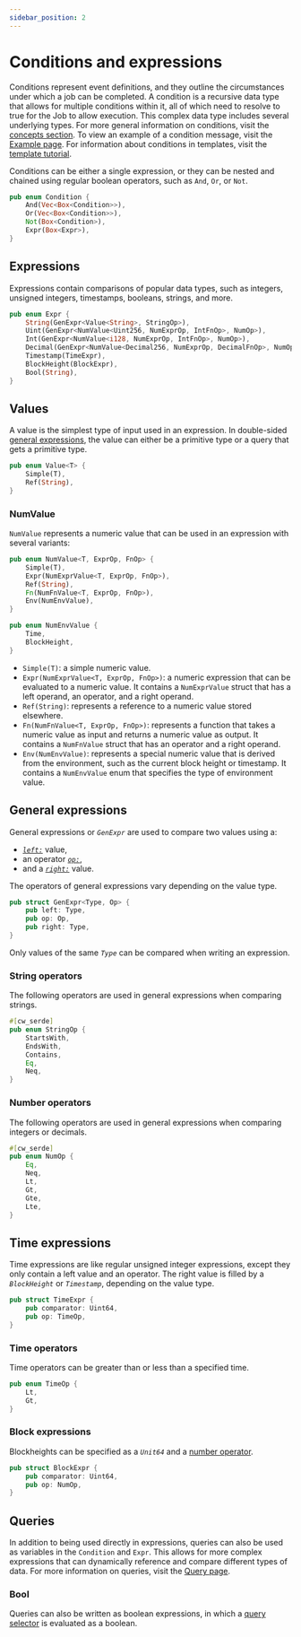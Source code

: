 ```yaml
---
sidebar_position: 2
---
```



# Conditions and expressions

Conditions represent event definitions, and they outline the circumstances under which a job can be completed. A condition is a recursive data type that allows for multiple conditions within it, all of which need to resolve to true for the Job to allow execution. This complex data type includes several underlying types. For more general information on conditions, visit the [concepts section](overview.mdx#conditions). To view an example of a condition message, visit the [Example page](../guides/example.mdx). For information about conditions in templates, visit the [template tutorial](../guides/template.mdx). 


Conditions can be either a single expression, or they can be nested and chained using regular boolean operators, such as `And`, `Or`, or `Not`. 

```rust condition.rs
pub enum Condition {
    And(Vec<Box<Condition>>),
    Or(Vec<Box<Condition>>),
    Not(Box<Condition>),
    Expr(Box<Expr>),
}
```


## Expressions

Expressions contain comparisons of popular data types, such as integers, unsigned integers, timestamps, booleans, strings, and more.

```rust condition.rs
pub enum Expr {
    String(GenExpr<Value<String>, StringOp>),
    Uint(GenExpr<NumValue<Uint256, NumExprOp, IntFnOp>, NumOp>),
    Int(GenExpr<NumValue<i128, NumExprOp, IntFnOp>, NumOp>),
    Decimal(GenExpr<NumValue<Decimal256, NumExprOp, DecimalFnOp>, NumOp>),
    Timestamp(TimeExpr),
    BlockHeight(BlockExpr),
    Bool(String),
}
```

## Values

A value is the simplest type of input used in an expression. In double-sided [general expressions](#general-expressions), the value can either be a primitive type or a query that gets a primitive type.

```rust condition.rs
pub enum Value<T> {
    Simple(T),
    Ref(String),
}
```

### NumValue

`NumValue` represents a numeric value that can be used in an expression with several variants:

```rust condition.rs
pub enum NumValue<T, ExprOp, FnOp> {
    Simple(T),
    Expr(NumExprValue<T, ExprOp, FnOp>),
    Ref(String),
    Fn(NumFnValue<T, ExprOp, FnOp>),
    Env(NumEnvValue),
}

pub enum NumEnvValue {
    Time,
    BlockHeight,
}
```

- `Simple(T)`: a simple numeric value.
- `Expr(NumExprValue<T, ExprOp, FnOp>)`: a numeric expression that can be evaluated to a numeric value. It contains a `NumExprValue` struct that has a left operand, an operator, and a right operand.
- `Ref(String)`: represents a reference to a numeric value stored elsewhere.
- `Fn(NumFnValue<T, ExprOp, FnOp>)`: represents a function that takes a numeric value as input and returns a numeric value as output. It contains a `NumFnValue` struct that has an operator and a right operand.
- `Env(NumEnvValue)`: represents a special numeric value that is derived from the environment, such as the current block height or timestamp. It contains a `NumEnvValue` enum that specifies the type of environment value.


## General expressions

General expressions or _`GenExpr`_ are used to compare two values using a:

- [_`left:`_](focus://2) value, 
- an operator [_`op:`_](focus://3), 
- and a [_`right:`_](focus://4) value. 

The operators of general expressions vary depending on the value type. 

```rust condition.rs
pub struct GenExpr<Type, Op> {
    pub left: Type,
    pub op: Op,
    pub right: Type,
}
```

<Admonition type="tip" icon="✅" title="Comparing values">

Only values of the same _`Type`_ can be compared when writing an expression. 

</Admonition>

### String operators

The following operators are used in general expressions when comparing strings. 

```rust condition.rs
#[cw_serde]
pub enum StringOp {
    StartsWith,
    EndsWith,
    Contains,
    Eq,
    Neq,
}
```

### Number operators

The following operators are used in general expressions when comparing integers or decimals. 

```rust condition.rs
#[cw_serde]
pub enum NumOp {
    Eq,
    Neq,
    Lt,
    Gt,
    Gte,
    Lte,
}
```

## Time expressions

Time expressions are like regular unsigned integer expressions, except they only contain a left value and an operator. The right value is filled by a _`BlockHeight`_ or _`Timestamp`_, depending on the value type.

```rust condition.rs
pub struct TimeExpr {
    pub comparator: Uint64,
    pub op: TimeOp,
}
```

### Time operators

Time operators can be greater than or less than a specified time. 

```rust condition.rs
pub enum TimeOp {
    Lt,
    Gt,
}
```

### Block expressions

Blockheights can be specified as a _`Unit64`_ and a [number operator](#number-operators). 

```rust condition.rs
pub struct BlockExpr {
    pub comparator: Uint64,
    pub op: NumOp,
}
```


## Queries

In addition to being used directly in expressions, queries can also be used as variables in the `Condition` and `Expr`. This allows for more complex expressions that can dynamically reference and compare different types of data. For more information on queries, visit the [Query page](./query.mdx).

### Bool

Queries can also be written as boolean expressions, in which a [query selector](./query.mdx#selectors) is evaluated as a boolean. 